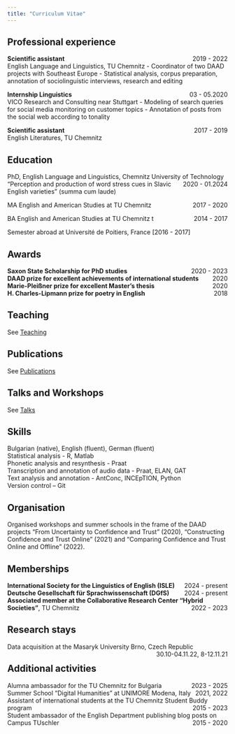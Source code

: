 ```yaml
---
title: "Curriculum Vitae"
---
```


## Professional experience
**Scientific assistant** [2019 - 2022]{style="float:right"}<br>
 English Language and Linguistics, TU Chemnitz
 - Coordinator of two DAAD projects with Southeast Europe
 - Statistical analysis, corpus preparation, annotation of sociolinguistic interviews, research and editing
<br>

**Internship Linguistics** [03 - 05.2020]{style="float:right"}<br>
 VICO Research and Consulting near Stuttgart
 - Modeling of search queries for social media monitoring on customer topics
 - Annotation of posts from the social web according to tonality
<br>

**Scientific assistant** [2017 - 2019]{style="float:right"}<br>
 English Literatures, TU Chemnitz
<br>

## Education

PhD, English Language and Linguistics, Chemnitz University of Technology [2020 - 01.2024]{style="float:right"}<br> 
"Perception and production of word stress cues in Slavic English varieties" (summa cum laude)

MA English and American Studies at TU Chemnitz [2017 - 2020]{style="float:right"}<br>

BA English and American Studies at TU Chemnitz [2014 - 2017]{style="float:right"}t<br>

Semester abroad at Université de Poitiers, France [2016 - 2017] <br>

## Awards

**Saxon State Scholarship for PhD studies** [2020 - 2023]{style="float:right"}<br>
**DAAD prize for excellent achievements of international students** [2020]{style="float:right"}<br>
**Marie-Pleißner prize for excellent Master’s thesis** [2020]{style="float:right"}<br>
**H. Charles-Lipmann prize for poetry in English** [2018]{style="float:right"}<br>

## Teaching

See [Teaching](https://mbisivan.github.io/teaching.html)

## Publications

See [Publications](https://mbisivan.github.io/publications.html)

## Talks and Workshops

See [Talks](https://mbisivan.github.io/presentations.html)

## Skills
Bulgarian (native), English (fluent), German (fluent)<br>
Statistical analysis - R, Matlab<br>
Phonetic analysis and resynthesis - Praat<br>
Transcription and annotation of audio data - Praat, ELAN, GAT<br>
Text analysis and annotation - AntConc, INCEpTION, Python<br>
Version control -- Git 


## Organisation
Organised workshops and summer schools in the frame of the DAAD projects "From Uncertainty to Confidence and Trust" (2020),  "Constructing Confidence and Trust Online" (2021) and "Comparing Confidence and Trust Online and Offline" (2022).

## Memberships

**International Society for the Linguistics of English (ISLE)** [2024 - present]{style="float:right"}<br>
**Deutsche Gesellschaft für Sprachwissenschaft (DGfS)** [2024 - present]{style="float:right"}<br>
**Associated member at the Collaborative Research Center "Hybrid Societies"**, TU Chemnitz [2022 - 2023]{style="float:right"}<br>

## Research stays
Data acquisition at the Masaryk University Brno, Czech Republic [30.10-04.11.22, 8-12.11.21]{style="float:right"}<br>


## Additional activities
Alumna ambassador for the TU Chemnitz for Bulgaria [2023 - 2025]{style="float:right"}<br>
Summer School "Digital Humanities" at UNIMORE Modena, Italy [2021, 2022]{style="float:right"}<br>
Assistant of international students at the TU Chemnitz Student Buddy program [2015 - 2023]{style="float:right"}<br>
Student ambassador of the English Department publishing blog posts on Campus TUschler [2015 - 2020]{style="float:right"}<br>

\vfill





